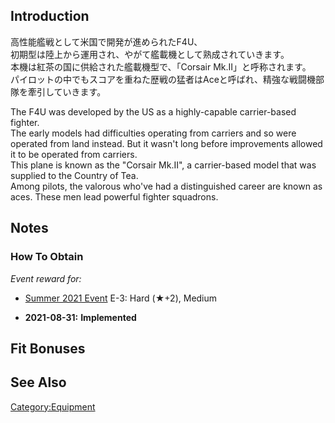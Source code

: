 {{EquipmentInfo}}

==Introduction==
高性能艦戦として米国で開発が進められたF4U、<br>
初期型は陸上から運用され、やがて艦載機として熟成されていきます。<br>
本機は紅茶の国に供給された艦載機型で、「Corsair Mk.II」と呼称されます。<br>
パイロットの中でもスコアを重ねた歴戦の猛者はAceと呼ばれ、精強な戦闘機部隊を牽引していきます。

The F4U was developed by the US as a highly-capable carrier-based fighter.<br>
The early models had difficulties operating from carriers and so were operated from land instead. But it wasn't long before improvements allowed it to be operated from carriers.<br>
This plane is known as the "Corsair Mk.II", a carrier-based model that was supplied to the Country of Tea.<br>
Among pilots, the valorous who've had a distinguished career are known as aces. These men lead powerful fighter squadrons.

==Notes==
<div class="mw-collapsible"><h3>How To Obtain</h3>
<div class="mw-collapsible-content">
''Event reward for:''
* [[Summer 2021 Event]] E-3: Hard (★+2), Medium

</div></div>


<div class="mw-collapsible><h3>Updates History</h3>
<div class="mw-collapsible-content>
* '''2021-08-31:''' '''Implemented'''
</div></div>

==Fit Bonuses==
{{:{{PAGENAME}}/Bonuses}}

==See Also==
{{Equipmentlist}}
[[Category:Equipment]]